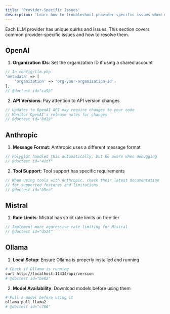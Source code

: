 ```yaml
---
title: 'Provider-Specific Issues'
description: 'Learn how to troubleshoot provider-specific issues when using Polyglot.'
---
```


Each LLM provider has unique quirks and issues. This section covers common provider-specific issues and how to resolve them.


## OpenAI

1. **Organization IDs**: Set the organization ID if using a shared account
```php
// In config/llm.php
'metadata' => [
    'organization' => 'org-your-organization-id',
],
// @doctest id="ca9b"
```

2. **API Versions**: Pay attention to API version changes
```php
// Updates to OpenAI API may require changes to your code
// Monitor OpenAI's release notes for changes
// @doctest id="8d19"
```

## Anthropic

1. **Message Format**: Anthropic uses a different message format
```php
// Polyglot handles this automatically, but be aware when debugging
// @doctest id="41df"
```

2. **Tool Support**: Tool support has specific requirements
```php
// When using tools with Anthropic, check their latest documentation
// for supported features and limitations
// @doctest id="b5ea"
```

## Mistral

1. **Rate Limits**: Mistral has strict rate limits on free tier
```php
// Implement more aggressive rate limiting for Mistral
// @doctest id="d524"
```


## Ollama

1. **Local Setup**: Ensure Ollama is properly installed and running
```bash
# Check if Ollama is running
curl http://localhost:11434/api/version
# @doctest id="be82"
```

2. **Model Availability**: Download models before using them
```bash
# Pull a model before using it
ollama pull llama2
# @doctest id="c786"
```
